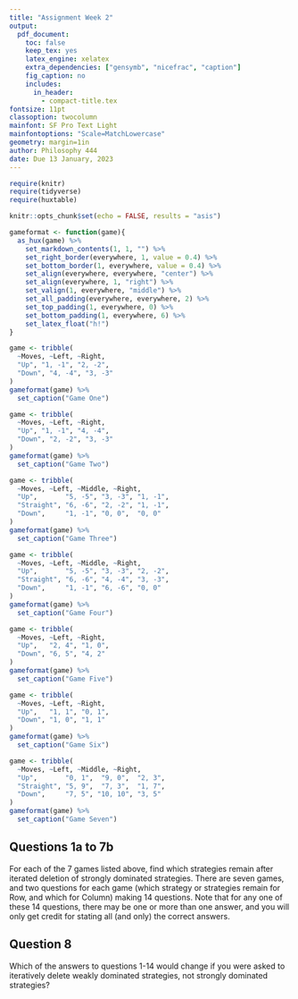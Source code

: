 ```yaml
---
title: "Assignment Week 2"
output:
  pdf_document:
    toc: false
    keep_tex: yes
    latex_engine: xelatex
    extra_dependencies: ["gensymb", "nicefrac", "caption"]
    fig_caption: no
    includes:
      in_header: 
        - compact-title.tex
fontsize: 11pt
classoption: twocolumn
mainfont: SF Pro Text Light
mainfontoptions: "Scale=MatchLowercase"
geometry: margin=1in
author: Philosophy 444
date: Due 13 January, 2023
---
```


\captionsetup[table]{labelformat=empty}
\pagenumbering{gobble}

```r
require(knitr)
require(tidyverse)
require(huxtable)

knitr::opts_chunk$set(echo = FALSE, results = "asis")

gameformat <- function(game){
  as_hux(game) %>%
    set_markdown_contents(1, 1, "") %>%
    set_right_border(everywhere, 1, value = 0.4) %>%
    set_bottom_border(1, everywhere, value = 0.4) %>%
    set_align(everywhere, everywhere, "center") %>%
    set_align(everywhere, 1, "right") %>%
    set_valign(1, everywhere, "middle") %>%
    set_all_padding(everywhere, everywhere, 2) %>%
    set_top_padding(1, everywhere, 0) %>%
    set_bottom_padding(1, everywhere, 6) %>%
    set_latex_float("h!")
}
```


```r
game <- tribble(
  ~Moves, ~Left, ~Right,
  "Up", "1, -1", "2, -2",
  "Down", "4, -4", "3, -3"
)
gameformat(game) %>%
  set_caption("Game One")
```

```r
game <- tribble(
  ~Moves, ~Left, ~Right,
  "Up", "1, -1", "4, -4",
  "Down", "2, -2", "3, -3"
)
gameformat(game) %>%
  set_caption("Game Two")
```

```r
game <- tribble(
  ~Moves, ~Left, ~Middle, ~Right,
  "Up",       "5, -5", "3, -3", "1, -1",
  "Straight", "6, -6", "2, -2", "1, -1",
  "Down",     "1, -1", "0, 0",  "0, 0"
)
gameformat(game) %>%
  set_caption("Game Three")
```

```r
game <- tribble(
  ~Moves, ~Left, ~Middle, ~Right,
  "Up",       "5, -5", "3, -3", "2, -2",
  "Straight", "6, -6", "4, -4", "3, -3",
  "Down",     "1, -1", "6, -6", "0, 0"
)
gameformat(game) %>%
  set_caption("Game Four")
```

```r
game <- tribble(
  ~Moves, ~Left, ~Right,
  "Up",   "2, 4", "1, 0",
  "Down", "6, 5", "4, 2"
)
gameformat(game) %>%
  set_caption("Game Five")
```

\newpage

```r
game <- tribble(
  ~Moves, ~Left, ~Right,
  "Up",   "1, 1", "0, 1",
  "Down", "1, 0", "1, 1"
)
gameformat(game) %>%
  set_caption("Game Six")
```

```r
game <- tribble(
  ~Moves, ~Left, ~Middle, ~Right,
  "Up",       "0, 1",  "9, 0",  "2, 3",
  "Straight", "5, 9",  "7, 3",  "1, 7",
  "Down",     "7, 5", "10, 10", "3, 5"
)
gameformat(game) %>%
  set_caption("Game Seven")
```

## Questions 1a to 7b

For each of the 7 games listed above, find which strategies remain after iterated deletion of strongly dominated strategies. There are seven games, and two questions for each game (which strategy or strategies remain for Row, and which for Column) making 14 questions. Note that for any one of these 14 questions, there may be one or more than one answer, and you will only get credit for stating all (and only) the correct answers.

## Question 8

Which of the answers to questions 1-14 would change if you were asked to iteratively delete weakly dominated strategies, not strongly dominated strategies?